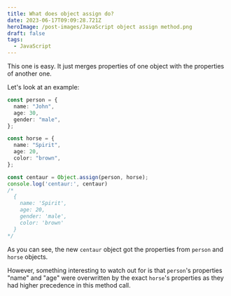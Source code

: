 ---
title: What does object assign do?
date: 2023-06-17T09:09:28.721Z
heroImage: /post-images/JavaScript object assign method.png
draft: false
tags:
  - JavaScript
---

This one is easy. It just merges properties of one object with the properties of another one.

Let's look at an example:

```typescript
const person = {
  name: "John",
  age: 30,
  gender: "male",
};

const horse = {
  name: "Spirit",
  age: 20,
  color: "brown",
};

const centaur = Object.assign(person, horse);
console.log('centaur:', centaur)
/*
  {
    name: 'Spirit',
    age: 20,
    gender: 'male',
    color: 'brown'
  }
*/

```

As you can see, the new `centaur` object got the properties from `person` and `horse` objects.

However, something interesting to watch out for is that `person`'s properties "name" and "age" were overwritten by the exact `horse`'s properties as they had higher precedence in this method call.
